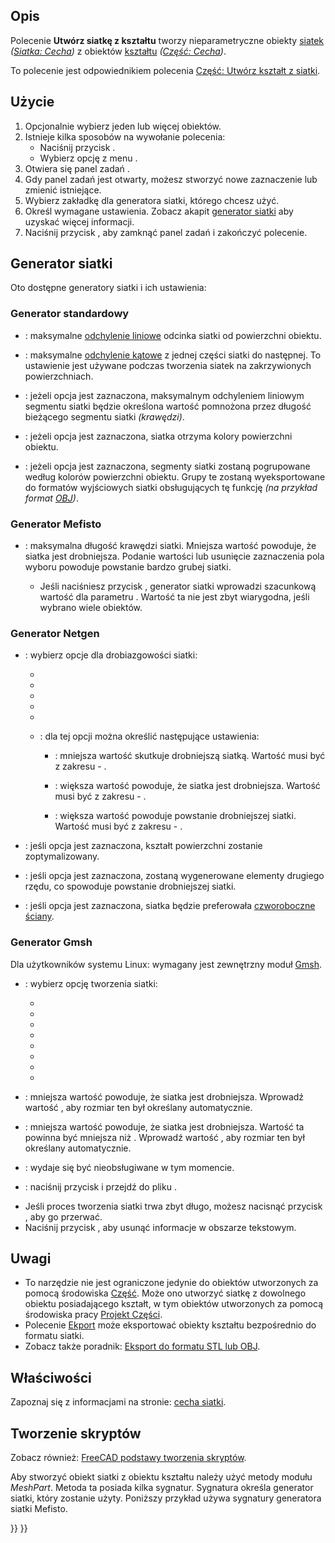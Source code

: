 <languages/>

{{Docnav/pl
|[[Mesh_Export/pl|Eksport]]
|[[Mesh_RemeshGmsh/pl|Uprość przez Gmsh]]
|[[Mesh_Workbench/pl|środowisko pracy Siatka]]
|IconL=Mesh_Export.svg
|IconR=Mesh_RemeshGmsh.svg
|IconC=Workbench_Mesh.svg
}}

{{GuiCommand/pl
|Name=Mesh FromPartShape
|Name/pl=Siatka: Siatka z kształtu
|MenuLocation=Siatki → Siatka z kształtu
|Workbenches=[[Mesh_Workbench/pl|Siatka]]
}}

<span id="Description"></span>
==Opis==

Polecenie '''Utwórz siatkę z kształtu''' tworzy nieparametryczne obiekty [[Mesh/pl|siatek]] ''([[Mesh_Feature/pl|Siatka: Cecha]])'' z obiektów [[Shape/pl|kształtu]] ''([[Part_Feature/pl|Część: Cecha]])''.

To polecenie jest odpowiednikiem polecenia [[Part_ShapeFromMesh/pl|Część: Utwórz kształt z siatki]].

<span id="Usage"></span>
==Użycie==

# Opcjonalnie wybierz jeden lub więcej obiektów.
# Istnieje kilka sposobów na wywołanie polecenia:
#* Naciśnij przycisk {{Button|[[Image:Mesh_FromPartShape.svg|16px]] '''Siatka z kształtu'''}}.
#* Wybierz opcję z menu {{MenuCommand|Siatki → [[Image:Mesh_FromPartShape.svg|16px]] Siatka z kształtu}}.
# Otwiera się panel zadań {{MenuCommand|Rozdrobnienie}}.
# Gdy panel zadań jest otwarty, możesz stworzyć nowe zaznaczenie lub zmienić istniejące.
# Wybierz zakładkę dla generatora siatki, którego chcesz użyć.
# Określ wymagane ustawienia. Zobacz akapit [[#Generator_siatki|generator siatki]] aby uzyskać więcej informacji.
# Naciśnij przycisk {{Button|OK}}, aby zamknąć panel zadań i zakończyć polecenie.

<span id="Meshers"></span>
==Generator siatki==

Oto dostępne generatory siatki i ich ustawienia:

<span id="Standard_mesher"></span>
===Generator standardowy===

* {{MenuCommand|Odchylenie powierzchni}}: maksymalne [https://www.opencascade.com/doc/occt-7.3.0/overview/html/occt_user_guides__modeling_algos.html#occt_modalg_11_2 odchylenie liniowe] odcinka siatki od powierzchni obiektu.
* {{MenuCommand|Odchylenie kątowe}}: maksymalne [https://www.opencascade.com/doc/occt-7.3.0/overview/html/occt_user_guides__modeling_algos.html#occt_modalg_11_2 odchylenie kątowe] z jednej części siatki do następnej. To ustawienie jest używane podczas tworzenia siatek na zakrzywionych powierzchniach.
* {{MenuCommand|Względne odchylenie powierzchni}}: jeżeli opcja jest zaznaczona, maksymalnym odchyleniem liniowym segmentu siatki będzie określona wartość {{MenuCommand|Odchylenie powierzchni}} pomnożona przez długość bieżącego segmentu siatki ''(krawędzi)''.
* {{MenuCommand|Zastosuj kolor powierzchni do siatki}}: jeżeli opcja jest zaznaczona, siatka otrzyma kolory powierzchni obiektu.
* {{MenuCommand|Zdefiniuj segmenty według kolorów ścian}}: jeżeli opcja jest zaznaczona, segmenty siatki zostaną pogrupowane według kolorów powierzchni obiektu. Grupy te zostaną wyeksportowane do formatów wyjściowych siatki obsługujących tę funkcję ''(na przykład format [https://en.wikipedia.org/wiki/Wavefront_.obj_file OBJ])''.

<span id="Mefisto_mesher"></span>
===Generator Mefisto===

* {{MenuCommand|Maksymalna długość krawędzi}}: maksymalna długość krawędzi siatki. Mniejsza wartość powoduje, że siatka jest drobniejsza. Podanie wartości {{Value|0}} lub usunięcie zaznaczenia pola wyboru powoduje powstanie bardzo grubej siatki.
** Jeśli naciśniesz przycisk {{Button|Szacunkowo}}, generator siatki wprowadzi szacunkową wartość dla parametru {{MenuCommand|Maksymalna długość krawędzi}}. Wartość ta nie jest zbyt wiarygodna, jeśli wybrano wiele obiektów.

<span id="Netgen_mesher"></span>
===Generator Netgen===

* {{MenuCommand|Stopień rozdrobnienia}}: wybierz opcje dla drobiazgowości siatki:
** {{MenuCommand|Bardzo zgrubnie}}
** {{MenuCommand|Zgrubnie}}
** {{MenuCommand|Umiarkowanie}}
** {{MenuCommand|Drobno}}
** {{MenuCommand|Bardzo drobno}}
** {{MenuCommand|Wartość użytkownika}}: dla tej opcji można określić następujące ustawienia:
*** {{MenuCommand|Stopnie rozmiaru siatki}}: mniejsza wartość skutkuje drobniejszą siatką. Wartość musi być z zakresu {{Value|0.1}} - {{Value|1.0}}.
*** {{MenuCommand|Liczba elementów na krawędź}}: większa wartość powoduje, że siatka jest drobniejsza. Wartość musi być z zakresu {{Value|0.2}} - {{Value|10.0}}.
*** {{MenuCommand|Liczba elementów na promień krzywizny}}: większa wartość powoduje powstanie drobniejszej siatki. Wartość musi być z zakresu {{Value|0.2}} - {{Value|10}}.
*{{MenuCommand|Optymalizuj powierzchnię}}: jeśli opcja jest zaznaczona, kształt powierzchni zostanie zoptymalizowany.
*{{MenuCommand|Elementy drugiego rzędu}}: jeśli opcja jest zaznaczona, zostaną wygenerowane elementy drugiego rzędu, co spowoduje powstanie drobniejszej siatki.
*{{MenuCommand|Dominujące czworokąty}}: jeśli opcja jest zaznaczona, siatka będzie preferowała [https://en.wikipedia.org/wiki/Types_of_mesh#Two-dimensional czworoboczne ściany].

<span id="Gmsh_mesher"></span>
===Generator Gmsh===

Dla użytkowników systemu Linux: wymagany jest zewnętrzny moduł [https://gmsh.info/ Gmsh].

* {{MenuCommand|Tworzenie siatki}}: wybierz opcję tworzenia siatki:
** {{MenuCommand|Automatic}}
** {{MenuCommand|Adaptive}}
** {{MenuCommand|Delaunay}}
** {{MenuCommand|Frontal}}
** {{MenuCommand|BAMG}}
** {{MenuCommand|Frontal quad}}
** {{MenuCommand|Parallelograms}}
** {{MenuCommand|Quasi-structured Quad}}
* {{MenuCommand|Maksymalny rozmiar elementu}}: mniejsza wartość powoduje, że siatka jest drobniejsza. Wprowadź wartość {{Value|0}}, aby rozmiar ten był określany automatycznie.
* {{MenuCommand|Minimalny rozmiar elementu}}: mniejsza wartość powoduje, że siatka jest drobniejsza. Wartość ta powinna być mniejsza niż {{MenuCommand|Maksymalny rozmiar elementu}}. Wprowadź wartość {{Value|0}}, aby rozmiar ten był określany automatycznie.
* {{MenuCommand|Kąt}}: wydaje się być nieobsługiwane w tym momencie.
* {{MenuCommand|Ścieżka}}: naciśnij przycisk {{Button|...}} i przejdź do pliku {{FileName|gmsh.exe}}.
* Jeśli proces tworzenia siatki trwa zbyt długo, możesz nacisnąć przycisk {{Button|Zatrzymaj}}, aby go przerwać.
* Naciśnij przycisk {{Button|Wyczyść}}, aby usunąć informacje w obszarze tekstowym. <!-- Ponieważ panel zadań zamyka się, przycisk Wyczyść nie może być użyty z tym poleceniem. Ale ten sam panel zadań jest używany dla polecenia Mesh_RemeshGmsh -->

<span id="Notes"></span>
==Uwagi==

* To narzędzie nie jest ograniczone jedynie do obiektów utworzonych za pomocą środowiska [[Part_Workbench/pl|Część]]. Może ono utworzyć siatkę z dowolnego obiektu posiadającego kształt, w tym obiektów utworzonych za pomocą środowiska pracy [[PartDesign_Workbench/pl|Projekt Części]].
* Polecenie [[Std_Export/pl|Ekport]] może eksportować obiekty kształtu bezpośrednio do formatu siatki.
* Zobacz także poradnik: [[Export_to_STL_or_OBJ/pl|Eksport do formatu STL lub OBJ]].

<span id="Properties"></span>
==Właściwości==

Zapoznaj się z informacjami na stronie: [[Mesh_Feature/pl|cecha siatki]].

<span id="Scripting"></span>
==Tworzenie skryptów==

Zobacz również: [[FreeCAD_Scripting_Basics/pl|FreeCAD podstawy tworzenia skryptów]].

Aby stworzyć obiekt siatki z obiektu kształtu należy użyć metody {{incode|meshFromShape}} modułu ''MeshPart''. Metoda ta posiada kilka sygnatur. Sygnatura określa generator siatki, który zostanie użyty. Poniższy przykład używa sygnatury generatora siatki Mefisto.

{{Code|code=
import FreeCAD, Part, Mesh, MeshPart

cyl = FreeCAD.ActiveDocument.addObject("Part::Cylinder", "Cylinder")
FreeCAD.ActiveDocument.recompute()

msh = FreeCAD.ActiveDocument.addObject("Mesh::Feature", "Mesh")
msh.Mesh = MeshPart.meshFromShape(Shape=cyl.Shape, MaxLength=1)
msh.ViewObject.DisplayMode = "Flat Lines"
}}


{{Docnav/pl
|[[Mesh_Export/pl|Eksport]]
|[[Mesh_RemeshGmsh/pl|Uprość przez Gmsh]]
|[[Mesh_Workbench/pl|środowisko pracy Siatka]]
|IconL=Mesh_Export.svg
|IconR=Mesh_RemeshGmsh.svg
|IconC=Workbench_Mesh.svg
}}

{{Mesh Tools navi{{#translation:}}}}
{{Userdocnavi{{#translation:}}}}
{{clear}}